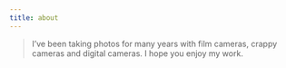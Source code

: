```yaml
---
title: about
---
```


<div class="random-photo">
<script src="randomPhoto.js"></script>
</div>

> I've been taking photos for many years with film cameras, crappy cameras and digital cameras. I hope you enjoy my work.
